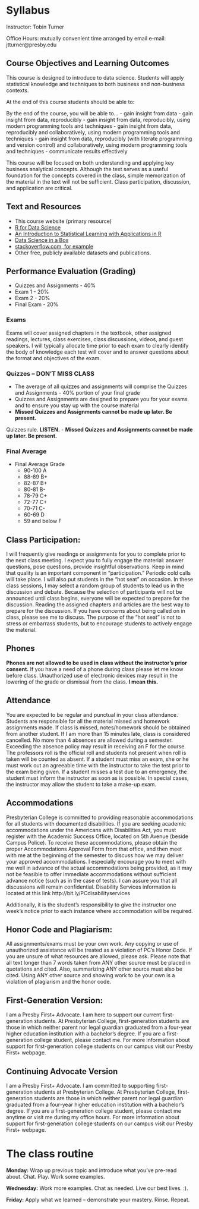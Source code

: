 # Syllabus

Instructor: Tobin Turner

Office Hours: mutually convenient time arranged by email e-mail: jtturner@presby.edu

## Course Objectives and Learning Outcomes

This course is designed to introduce to data science.  Students will apply statistical knowledge and techniques to both business and non-business contexts. 

At the end of this course students should be able to:

By the end of the course, you will be able to…
- gain insight from data
- gain insight from data, reproducibly
- gain insight from data, reproducibly, using modern programming tools and techniques
- gain insight from data, reproducibly and collaboratively, using modern programming tools and techniques
- gain insight from data, reproducibly (with literate programming and version control) and collaboratively, using modern programming tools and techniques
- communicate results effectively 

This course will be focused on both understanding and applying key business analytical concepts. Although the text serves as a useful foundation for the concepts covered in the class, simple memorization of the material in the text will not be sufficient. Class participation, discussion, and application are critical.

## Text and Resources

- This course website (primary resource)
- [R for Data Science](https://r4ds.had.co.nz/)
- [An Introduction to Statistical Learning with Applications in R](https://trevorhastie.github.io/ISLR/)
- [Data Science in a Box](https://datasciencebox.org/)
- [stackoverflow.com, for example](https://stackoverflow.com/questions/4862178/remove-rows-with-all-or-some-nas-missing-values-in-data-frame?rq=1)
- Other free, publicly available datasets and publications.

## Performance Evaluation (Grading)

- Quizzes and Assignments - 40%
- Exam 1 - 20%
- Exam 2 - 20%
- Final Exam - 20%

### Exams

Exams will cover assigned chapters in the textbook, other assigned readings, lectures, class exercises, class discussions, videos, and guest speakers. I will typically allocate time prior to each exam to clearly identify the body of knowledge each test will cover and to answer questions about the format and objectives of the exam.


### Quizzes -- **DON'T MISS CLASS**
- The average of all quizzes and assignments will comprise the Quizzes and Assignments - 40% portion of your final grade
- Quizzes and Assignments are designed to prepare you for your exams and to ensure you stay up with the course material
- **Missed Quizzes and Assignments cannot be made up later.  Be present.**  

Quizzes rule.  **LISTEN.**
- **Missed Quizzes and Assignments cannot be made up later.  Be present.**  

### Final Average

- Final Average	Grade
  - 90-100	A
  - 88-89	B+
  - 82-87	B+
  - 80-81	B-
  - 78-79	C+
  - 72-77	C+
  - 70-71	C-
  - 60-69	D
  - 59 and below	F

## Class Participation:

I will frequently give readings or assignments for you to complete prior to the next class meeting. I expect you to fully engage the material: answer questions, pose questions, provide insightful observations. Keep in mind that quality is an important component in “participation.” Periodic cold calls will take place. I will also put students in the “hot seat” on occasion. In these class sessions, I may select a random group of students to lead us in the discussion and debate. Because the selection of participants will not be announced until class begins, everyone will be expected to prepare for the discussion. Reading the assigned chapters and articles are the best way to prepare for the discussion. If you have concerns about being called on in class, please see me to discuss. The purpose of the “hot seat” is not to stress or embarrass students, but to encourage students to actively engage the material.

## Phones

**Phones are not allowed to be used in class without the instructor’s prior consent.** If you have a need of a phone during class please let me know before class. Unauthorized use of electronic devices may result in the lowering of the grade or dismissal from the class.  **I mean this.**


## Attendance

You are expected to be regular and punctual in your class attendance. Students are responsible for all the material missed and homework assignments made. If class is missed, notes/homework should be obtained from another student. If I am more than 15 minutes late, class is considered cancelled. No more than 4 absences are allowed during a semester. Exceeding the absence policy may result in receiving an F for the course. The professors roll is the official roll and students not present when roll is taken will be counted as absent. If a student must miss an exam, she or he must work out an agreeable time with the instructor to take the test prior to the exam being given. If a student misses a test due to an emergency, the student must inform the instructor as soon as is possible. In special cases, the instructor may allow the student to take a make-up exam.

## Accommodations

Presbyterian College is committed to providing reasonable accommodations for all students with documented disabilities. If you are seeking academic accommodations under the Americans with Disabilities Act, you must register with the Academic Success Office, located on 5th Avenue (beside Campus Police). To receive these accommodations, please obtain the proper Accommodations Approval Form from that office, and then meet with me at the beginning of the semester to discuss how we may deliver your approved accommodations. I especially encourage you to meet with me well in advance of the actual accommodations being provided, as it may not be feasible to offer immediate accommodations without sufficient advance notice (such as in the case of tests). I can assure you that all discussions will remain confidential. Disability Services information is located at this link http://bit.ly/PCdisabilityservices


Additionally, it is the student’s responsibility to give the instructor one week’s notice prior to each instance where accommodation will be required.

## Honor Code and Plagiarism:

All assignments/exams must be your own work. Any copying or use of unauthorized assistance will be treated as a violation of PC’s Honor Code. If you are unsure of what resources are allowed, please ask. Please note that all text longer than 7 words taken from ANY other source must be placed in quotations and cited. Also, summarizing ANY other source must also be cited. Using ANY other source and showing work to be your own is a violation of plagiarism and the honor code.

## First-Generation Version:

I am a Presby First+ Advocate. I am here to support our current first-generation students. At Presbyterian College, first-generation students are those in which neither parent nor legal guardian graduated from a four-year higher education institution with a bachelor's degree. If you are a first-generation college student, please contact me. For more information about support for first-generation college students on our campus visit our Presby First+ webpage.

## Continuing Advocate Version

I am a Presby First+ Advocate. I am committed to supporting first-generation students at Presbyterian College. At Presbyterian College, first-generation students are those in which neither parent nor legal guardian graduated from a four-year higher education institution with a bachelor's degree. If you are a first-generation college student, please contact me anytime or visit me during my office hours. For more information about support for first-generation college students on our campus visit our Presby First+ webpage.


# The class routine

::: {.rmdnote}

**Monday:** Wrap up previous topic and introduce what you've pre-read about.  Chat.  Play.  Work some examples.

**Wednesday:**  Work more examples.  Chat as needed.  Live our best lives.  :).  

**Friday:** Apply what we learned -- demonstrate your mastery.  Rinse.  Repeat.

:::
